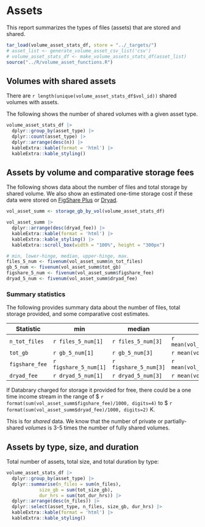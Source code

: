 # Assets

This report summarizes the types of files (assets) that are stored and shared.

```r
tar_load(volume_asset_stats_df, store = "../_targets/")
# asset_list <- generate_volume_asset_csv_list('csv')
# volume_asset_stats_df <- make_volume_assets_stats_df(asset_list)
source("../R/volume_asset_functions.R")
```

## Volumes with shared assets {-}

There are `r length(unique(volume_asset_stats_df$vol_id))` shared volumes with assets.

The following shows the number of shared volumes with a given asset type.

```r
volume_asset_stats_df |>
  dplyr::group_by(asset_type) |>
  dplyr::count(asset_type) |>
  dplyr::arrange(desc(n)) |>
  kableExtra::kable(format = 'html') |>
  kableExtra::kable_styling()
```

## Assets by volume and comparative storage fees {-}

The following shows data about the number of files and total storage by shared volume. We also show an estimated one-time storage cost if these data were stored on [FigShare Plus](https://knowledge.figshare.com/plus) or [Dryad](https://datadryad.org/stash/faq).

```r
vol_asset_summ <- storage_gb_by_vol(volume_asset_stats_df)

vol_asset_summ |>
  dplyr::arrange(desc(dryad_fee)) |>
  kableExtra::kable(format = 'html') |>
  kableExtra::kable_styling() |>
  kableExtra::scroll_box(width = "100%", height = "300px")
```

```r
# min, lower-hinge, median, upper-hinge, max.
files_5_num <- fivenum(vol_asset_summ$n_tot_files)
gb_5_num <- fivenum(vol_asset_summ$tot_gb)
figshare_5_num <- fivenum(vol_asset_summ$figshare_fee)
dryad_5_num <- fivenum(vol_asset_summ$dryad_fee)
```

### Summary statistics {-}

The following provides summary data about the number of files, total storage provided, and some comparative cost estimates.

| Statistic | min | median | mean | max |
|-----------|-----|--------|------|-------|
| `n_tot_files` | `r files_5_num[1]` | `r files_5_num[3]` | `r mean(vol_asset_summ$n_tot_files)` | `r files_5_num[5]` |
| `tot_gb` | `r gb_5_num[1]` | `r gb_5_num[3]` | `r mean(vol_asset_summ$tot_gb)` | `r gb_5_num[5]` |
| `figshare_fee` | `r figshare_5_num[1]` | `r figshare_5_num[3]` | `r mean(vol_asset_summ$figshare_fee)` | `r figshare_5_num[5]` |
| `dryad_fee` | `r dryad_5_num[1]` | `r dryad_5_num[3]` | `r mean(vol_asset_summ$dryad_fee)` | `r dryad_5_num[5]` |

If Databrary charged for storage it provided for free, there could be a one time income stream in the range of \$ `r format(sum(vol_asset_summ$figshare_fee)/1000, digits=4)` to \$ `r format(sum(vol_asset_summ$dryad_fee)/1000, digits=2)` K.


::: {.rmdnote}

This is for *shared* data. We know that the number of private or partially-shared *volumes* is 3-5 times the number of fully shared volumes.

:::

## Assets by type, size, and duration {-}

Total number of assets, total size, and total duration by type:

```r
volume_asset_stats_df |>
  dplyr::group_by(asset_type) |>
  dplyr::summarise(n_files = sum(n_files),
            size_gb = sum(tot_size_gb),
            dur_hrs = sum(tot_dur_hrs)) |>
  dplyr::arrange(desc(n_files)) |>
  dplyr::select(asset_type, n_files, size_gb, dur_hrs) |>
  kableExtra::kable(format = 'html') |>
  kableExtra::kable_styling()
```

